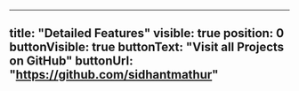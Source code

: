 ---
title: "Detailed Features"
visible: true
position: 0
buttonVisible: true
buttonText: "Visit all Projects on GitHub"
buttonUrl: "https://github.com/sidhantmathur"
----
